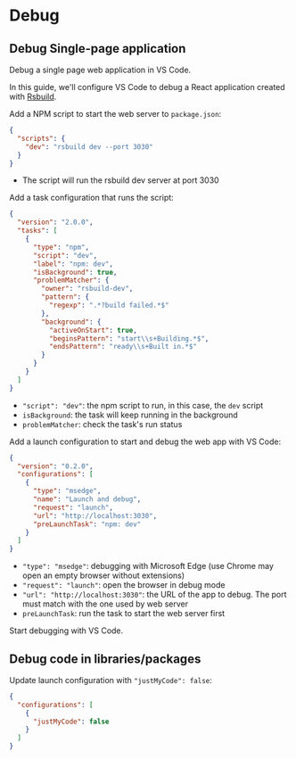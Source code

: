 # Debug

## Debug Single-page application

Debug a single page web application in VS Code.

In this guide, we'll configure VS Code to debug a React application created with [Rsbuild](https://rsbuild.dev/).

Add a NPM script to start the web server to `package.json`:
```json title="package.json"
{
  "scripts": {
    "dev": "rsbuild dev --port 3030"
  }
}
```
- The script will run the rsbuild dev server at port 3030

Add a task configuration that runs the script: 
```json title=".vscode/tasks.json"
{
  "version": "2.0.0",
  "tasks": [
    {
      "type": "npm",
      "script": "dev",
      "label": "npm: dev",
      "isBackground": true,
      "problemMatcher": {
        "owner": "rsbuild-dev",
        "pattern": {
          "regexp": ".*?build failed.*$"
        },
        "background": {
          "activeOnStart": true,
          "beginsPattern": "start\\s+Building.*$",
          "endsPattern": "ready\\s+Built in.*$"
        }
      }
    }
  ]
}
```
- `"script": "dev"`: the npm script to run, in this case, the `dev` script
- `isBackground`: the task will keep running in the background
- `problemMatcher`: check the task's run status


Add a launch configuration to start and debug the web app with VS Code:
```json title=".vscode/launch.json"
{
  "version": "0.2.0",
  "configurations": [
    {
      "type": "msedge",
      "name": "Launch and debug",
      "request": "launch",
      "url": "http://localhost:3030",
      "preLaunchTask": "npm: dev"
    }
  ]
}
```
- `"type": "msedge"`: debugging with Microsoft Edge (use Chrome may open an empty browser without extensions)
- `"request": "launch"`: open the browser in debug mode
- `"url": "http://localhost:3030"`: the URL of the app to debug. The port must match with the one used by web server
- `preLaunchTask`: run the task to start the web server first

Start debugging with VS Code.


## Debug code in libraries/packages

Update launch configuration with `"justMyCode": false`:

```json title="vscode/launch.json"
{
  "configurations": [
    {
      "justMyCode": false
    }
  ]
}
```
